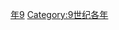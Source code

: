 {{Catnav|頁面分類|历史|歷史時代|年|9世纪各年}}

{{catmore}}
{{Commons category|849}}

[[Category:840年代|年9]]
[[Category:9世纪各年|Category:9世纪各年]]
